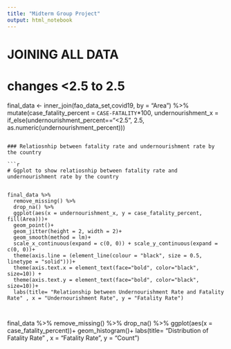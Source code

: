 ```yaml
---
title: "Midterm Group Project"
output: html_notebook
---
```




# JOINING ALL DATA
# changes <2.5 to 2.5

final_data <- inner_join(fao_data_set,covid19, by = "Area") %>%
  mutate(case_fatality_percent = `CASE-FATALITY`*100,
         undernourishment_x = if_else(undernourishment_percent=="<2.5", 2.5, as.numeric(undernourishment_percent)))

```

### Relatiosnhip between fatality rate and undernourishment rate by the country

```r
# Ggplot to show relatiosnhip between fatality rate and undernourishment rate by the country


final_data %>%
  remove_missing() %>%
  drop_na() %>%
  ggplot(aes(x = undernourishment_x, y = case_fatality_percent, fill(Area)))+
  geom_point()+
  geom_jitter(height = 2, width = 2)+
  geom_smooth(method = lm)+
  scale_x_continuous(expand = c(0, 0)) + scale_y_continuous(expand = c(0, 0))+
  theme(axis.line = (element_line(colour = "black", size = 0.5, linetype = "solid")))+
  theme(axis.text.x = element_text(face="bold", color="black", size=10)) +
  theme(axis.text.y = element_text(face="bold", color="black", size=10))+
  labs(title= "Relationship between Undernourishment Rate and Fatality Rate" , x = "Undernourishment Rate", y = "Fatality Rate")



```

final_data %>%
  remove_missing() %>%
  drop_na() %>%
  ggplot(aes(x = case_fatality_percent))+
  geom_histogram()+
  labs(title= "Distribution of Fatality Rate" , x = "Fatality Rate", y = "Count")


